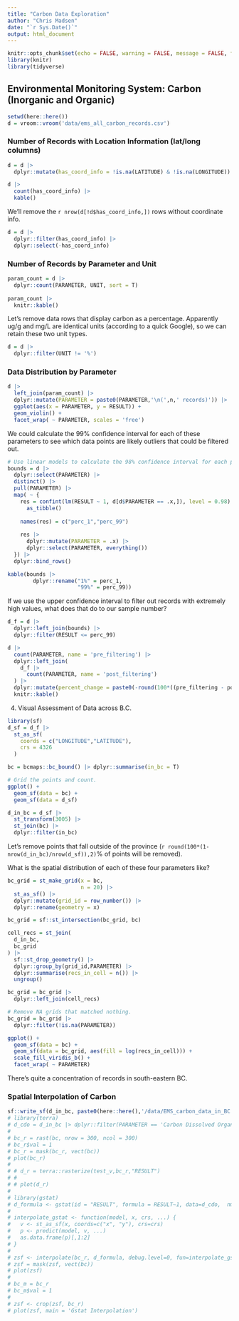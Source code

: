 ```yaml
---
title: "Carbon Data Exploration"
author: "Chris Madsen"
date: "`r Sys.Date()`"
output: html_document
---
```


```r
knitr::opts_chunk$set(echo = FALSE, warning = FALSE, message = FALSE, fig.width = 8, fig.height = 6)
library(knitr)
library(tidyverse)
```

## Environmental Monitoring System: Carbon (Inorganic and Organic)

```r
setwd(here::here())
d = vroom::vroom('data/ems_all_carbon_records.csv')
```

### Number of Records with Location Information (lat/long columns)

```r
d = d |> 
  dplyr::mutate(has_coord_info = !is.na(LATITUDE) & !is.na(LONGITUDE))

d |> 
  count(has_coord_info) |> 
  kable()
```

We'll remove the `r nrow(d[!d$has_coord_info,])` rows without coordinate info.

```r
d = d |> 
  dplyr::filter(has_coord_info) |> 
  dplyr::select(-has_coord_info)
```

### Number of Records by Parameter and Unit

```r
param_count = d |> 
  dplyr::count(PARAMETER, UNIT, sort = T) 
  
param_count |> 
  knitr::kable()
```

Let's remove data rows that display carbon as a percentage. Apparently ug/g and mg/L are identical units (according to a quick Google), so we can retain these two unit types.

```r
d = d |> 
  dplyr::filter(UNIT != '%')
```

### Data Distribution by Parameter

```r
d |> 
  left_join(param_count) |> 
  dplyr::mutate(PARAMETER = paste0(PARAMETER,'\n(',n,' records)')) |> 
  ggplot(aes(x = PARAMETER, y = RESULT)) + 
  geom_violin() + 
  facet_wrap( ~ PARAMETER, scales = 'free')
```

We could calculate the 99% confidence interval for each of these parameters to see which data points are likely outliers that could be filtered out.

```r
# Use linear models to calculate the 98% confidence interval for each parameter separately.
bounds = d |> 
  dplyr::select(PARAMETER) |> 
  distinct() |> 
  pull(PARAMETER) |> 
  map( ~ {
    res = confint(lm(RESULT ~ 1, d[d$PARAMETER == .x,]), level = 0.98) |> 
      as_tibble()
    
    names(res) = c("perc_1","perc_99")
    
    res |> 
      dplyr::mutate(PARAMETER = .x) |> 
      dplyr::select(PARAMETER, everything())
  }) |> 
  dplyr::bind_rows()

kable(bounds |> 
        dplyr::rename("1%" = perc_1,
                      "99%" = perc_99))
```

If we use the upper confidence interval to filter out records with extremely high values, what does that do to our sample number?

```r
d_f = d |> 
  dplyr::left_join(bounds) |> 
  dplyr::filter(RESULT <= perc_99)

d |> 
  count(PARAMETER, name = 'pre_filtering') |> 
  dplyr::left_join(
    d_f |> 
      count(PARAMETER, name = 'post_filtering')
  ) |> 
  dplyr::mutate(percent_change = paste0(-round(100*((pre_filtering - post_filtering)/pre_filtering),2),'%')) |> 
  knitr::kable()
```

4. Visual Assessment of Data across B.C.
```r
library(sf)
d_sf = d_f |> 
  st_as_sf(
    coords = c("LONGITUDE","LATITUDE"),
    crs = 4326
  )

bc = bcmaps::bc_bound() |> dplyr::summarise(in_bc = T)

# Grid the points and count.
ggplot() + 
  geom_sf(data = bc) + 
  geom_sf(data = d_sf)
```

```r
d_in_bc = d_sf |> 
  st_transform(3005) |> 
  st_join(bc) |> 
  dplyr::filter(in_bc)
```

Let's remove points that fall outside of the province (`r round(100*(1-nrow(d_in_bc)/nrow(d_sf)),2)`% of points will be removed).

What is the spatial distribution of each of these four parameters like?

```r
bc_grid = st_make_grid(x = bc,
                       n = 20) |> 
  st_as_sf() |> 
  dplyr::mutate(grid_id = row_number()) |> 
  dplyr::rename(geometry = x)

bc_grid = sf::st_intersection(bc_grid, bc)

cell_recs = st_join(
  d_in_bc,
  bc_grid
) |> 
  sf::st_drop_geometry() |> 
  dplyr::group_by(grid_id,PARAMETER) |> 
  dplyr::summarise(recs_in_cell = n()) |> 
  ungroup()

bc_grid = bc_grid |> 
  dplyr::left_join(cell_recs)

# Remove NA grids that matched nothing.
bc_grid = bc_grid |> 
  dplyr::filter(!is.na(PARAMETER))

ggplot() + 
  geom_sf(data = bc) + 
  geom_sf(data = bc_grid, aes(fill = log(recs_in_cell))) + 
  scale_fill_viridis_b() + 
  facet_wrap( ~ PARAMETER)
```

There's quite a concentration of records in south-eastern BC.

### Spatial Interpolation of Carbon

```r
sf::write_sf(d_in_bc, paste0(here::here(),'/data/EMS_carbon_data_in_BC.gpkg'))
# library(terra)
# d_cdo = d_in_bc |> dplyr::filter(PARAMETER == 'Carbon Dissolved Organic')
# 
# bc_r = rast(bc, nrow = 300, ncol = 300)
# bc_r$val = 1
# bc_r = mask(bc_r, vect(bc))
# plot(bc_r)
# 
# # d_r = terra::rasterize(test_v,bc_r,"RESULT")
# # 
# # plot(d_r)
# 
# library(gstat)
# d_formula <- gstat(id = "RESULT", formula = RESULT~1, data=d_cdo,  nmax=7, set=list(idp = .5))
# 
# interpolate_gstat <- function(model, x, crs, ...) {
# 	v <- st_as_sf(x, coords=c("x", "y"), crs=crs)
# 	p <- predict(model, v, ...)
# 	as.data.frame(p)[,1:2]
# }
# 
# zsf <- interpolate(bc_r, d_formula, debug.level=0, fun=interpolate_gstat, crs=crs(bc_r), index=1)
# zsf = mask(zsf, vect(bc))
# plot(zsf)
# 
# bc_m = bc_r
# bc_m$val = 1
# 
# zsf <- crop(zsf, bc_r)
# plot(zsf, main = 'Gstat Interpolation')
```

